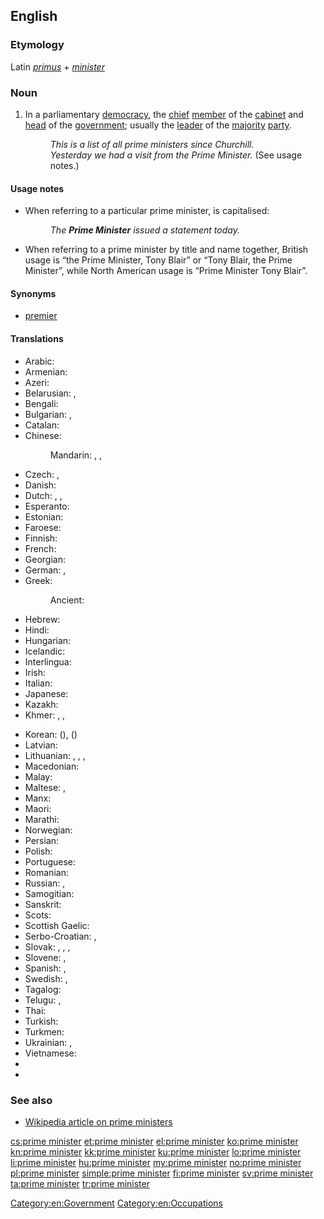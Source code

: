 ==English==

===Etymology===
Latin ''[[primus]]'' + ''[[minister]]''

===Noun===
{{en-noun|head=[[prime]] [[minister]]}}

# In a parliamentary [[democracy]], the [[chief]] [[member]] of the [[cabinet]] and [[head]] of the [[government]]; usually the [[leader]] of the [[majority]] [[party]].
#: ''This is a list of all prime ministers since Churchill.''
#: ''Yesterday we had a visit from the Prime Minister.'' (See usage notes.)

====Usage notes====
* When referring to a particular prime minister, {{term||prime minister|lang=en}} is capitalised:
*: ''The '''Prime Minister''' issued a statement today.''
* When referring to a prime minister by title and name together, British usage is “the Prime Minister, Tony Blair” or “Tony Blair, the Prime Minister”, while North American usage is “Prime Minister Tony Blair”.

====Synonyms====
* [[premier]]

====Translations====
{{trans-top|chief member of the cabinet and head of the government}}
* Arabic: {{t+|ar|رئيس الوزراء|m|tr=ra'īs al-wuzarā'}}
* Armenian: {{t-|hy|վարչապետ}}
* Azeri: {{t-|az|baş nazir}}
* Belarusian: {{t|be|прэм'ер-міністр|m|tr=premʺjér-minístr|sc=Cyrl}}, {{t|be|прэм'ер|m|tr=premʺjér|sc=Cyrl}}
* Bengali: {{t-|bn|প্রধানমন্ত্রী|tr=prôdhanmôntri|sc=Beng}}
* Bulgarian: {{t|bg|министър-председател|m|tr=minístǎr-predsedátel|sc=Cyrl}}, {{t|bg|премиер|m|tr=premiér|sc=Cyrl}}
* Catalan: {{t-|ca|primer ministre|m}}
* Chinese:
*: Mandarin: {{t|cmn|總理|sc=Hani}}, {{t|cmn|总理|tr=zǒnglǐ|sc=Hani}}, {{t|cmn|首相|tr=shǒuxiàng|sc=Hani}}
* Czech: {{t+|cs|premiér|m}}, {{t-|cs|ministerský předseda|m}}
* Danish: {{t-|da|premierminister|c}}
* Dutch: {{t-|nl|eerste minister|m}}, {{t+|nl|premier|m}}, {{t+|nl|minister-president|m}}
* Esperanto: {{t-|eo|ĉefministro}}
* Estonian: {{t|et|peaminister}}
* Faroese: {{t-|fo|forsætisráðharri|m}}
* Finnish: {{t+|fi|pääministeri}}
* French: {{t+|fr|premier ministre|m}}
* Georgian: {{t-|ka|პრემიერ-მინისტრი|sc=Geor}}
* German: {{t+|de|Premierminister|m}}, {{t+|de|Premierministerin|f}}
* Greek: {{t+|el|πρωθυπουργός|m|tr=prothypourgós}}
*: Ancient: {{tø|grc|τριστάτης|m|tr=tristátis|sc=polytonic}}
* Hebrew: {{t+|he|ראש ממשלה|m|alt=רֹאשׁ־מֶמְשָׁלָה|tr=rosh-memshalá}}
* Hindi: {{t-|hi|प्रधान मंत्री|tr=pradhān mantrī}}
* Hungarian: {{t+|hu|miniszterelnök}}
* Icelandic: {{t-|is|forsætisráðherra|m}}
* Interlingua: {{t-|ia|prime ministro}}
* Irish: {{t-|ga|príomh-aire|m}}
* Italian: {{t-|it|primo ministro|m}}
* Japanese: {{t+|ja|首相|tr=しゅしょう, shushō}}
* Kazakh: {{t|kk|премьер-министр|tr=premʹyer-mïnïstr|sc=Cyrl}}
* Khmer: {{t-|km|នាយករដ្ឋមន្ត្រី|sc=Khmr|tr=nieyʊək roat mʊəntrəy}}, {{t-|km|រដ្ឋមន្ត្រីប្រមុខ|sc=Khmr|tr=roat mʊəntrəy prɑmuk}}, {{t-|km|មន្ត្រីប្រមុខ|sc=Khmr|tr=mʊəntrəy prɑmuk}}
{{trans-mid}}
* Korean: {{t+|ko|총리|tr=chongli|sc=Hang}} ({{t-|ko|總理|sc=Hani}}), {{t+|ko|수상|tr=susang|sc=Hang}} ({{t+|ko|首相|sc=Hani}})
* Latvian: {{t|lv|premjerministrs|m}}
* Lithuanian: {{t|lt|premjeras|m}}, {{t|lt|premjerė|f}}, {{t|lt|ministras pirmininkas|m}}, {{t|lt|ministrė pirmininkė|f}}
* Macedonian: {{t-|mk|премиер|m|tr=premiér}}
* Malay: {{t|ms|Perdana Menteri}}
* Maltese: {{t|mt|Prim}}, {{t|mt|Prim Ministru}}
* Manx: {{t-|gv|ard-vinishter|m}}
* Maori: {{t-|mi|pirimia}}
* Marathi: {{t-|mr|प्रधान मंत्री|tr=pradhāna mantrī|sc=Deva}}
* Norwegian: {{t+|no|statsminister|m}}
* Persian: {{t+|fa|نخست وزیر|tr=noxost vazir}}
* Polish: {{t+|pl|premier|m}}
* Portuguese: {{t-|pt|primeiro ministro|m}}
* Romanian: {{t-|ro|prim ministru}}
* Russian: {{t+|ru|премьер-министр|m|tr=premʹjér-minístr}}, {{t+|ru|премьер|m|tr=premʹjér}}
* Samogitian: {{tø|sgs|mėnėstros pėrmėninks|m}}
* Sanskrit: {{t-|sa|प्रधान मंत्री|tr=pradhāna mantrī}}
* Scots: {{tø|sco|prime meinster}}
* Scottish Gaelic: {{t-|gd|prìomhair|m}}
* Serbo-Croatian: {{t|sh|премијер|m}}, {{t|sh|premijer|m}}
* Slovak: {{t-|sk|predseda vlády|m}}, {{t-|sk|predsedkyňa vlády|f}}, {{t-|sk|premiér|m}}, {{t-|sk|premiérka|f}}
* Slovene: {{t|sl|premier|m}}, {{t|sl|premierka|f}}
* Spanish: {{t|es|primer ministro|m}}, {{t|es|presidente de Gobierno|m}}
* Swedish: {{t+|sv|premiärminister|c}}, {{t+|sv|statsminister|c}}
* Tagalog: {{t-|tl|punong ministro}}
* Telugu: {{t-|te|ప్రధాని|tr=pradhāni}}, {{t-|te|ప్రధాన మంత్రి|tr=pradhāna maṅtri}}
* Thai: {{t-|th|นายกรัฐมนตรี|tr=naa-yók rát-tà mon-dtree}}
* Turkish: {{t+|tr|başbakan}}
* Turkmen: {{t-|tk|premýer ministr}}
* Ukrainian: {{t|uk|прем'єр-міністр|m|tr=premʺjér-minístr|sc=Cyrl}}, {{t|uk|прем'єр|m|tr=premʺjér|sc=Cyrl}}
* Vietnamese: {{t+|vi|thủ tướng}}
* {{trreq|vo}}
* {{trreq|yi}}
{{trans-bottom}}

===See also===
* [[w:prime minister|Wikipedia article on prime ministers]]

[[Category:en:Government]]
[[Category:en:Occupations]]

[[cs:prime minister]]
[[et:prime minister]]
[[el:prime minister]]
[[ko:prime minister]]
[[kn:prime minister]]
[[kk:prime minister]]
[[ku:prime minister]]
[[lo:prime minister]]
[[li:prime minister]]
[[hu:prime minister]]
[[my:prime minister]]
[[no:prime minister]]
[[pl:prime minister]]
[[simple:prime minister]]
[[fi:prime minister]]
[[sv:prime minister]]
[[ta:prime minister]]
[[tr:prime minister]]
